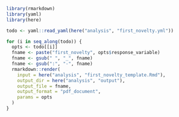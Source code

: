 ```r
library(rmarkdown)
library(yaml)
library(here)

todo <- yaml::read_yaml(here("analysis", "first_novelty.yml"))

for (i in seq_along(todo)) {
  opts <- todo[[i]]
  fname <- paste("first_novelty", opts$response_variable)
  fname <- gsub(" ", "_", fname)
  fname <- gsub(":", "-", fname)
  rmarkdown::render(
    input = here("analysis", "first_novelty_template.Rmd"),
    output_dir = here("analysis", "output"),
    output_file = fname,
    output_format = "pdf_document",
    params = opts
  )
}
```